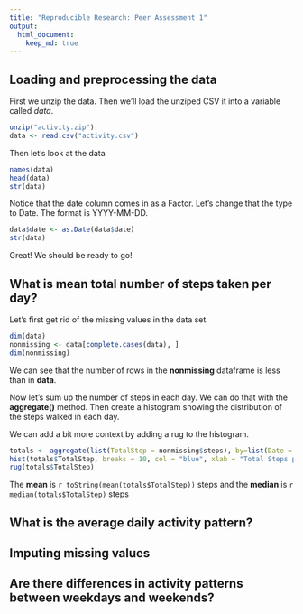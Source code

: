 ```yaml
---
title: "Reproducible Research: Peer Assessment 1"
output: 
  html_document:
    keep_md: true
---
```



## Loading and preprocessing the data
First we unzip the data. Then we'll load the unziped CSV it into a variable called *data*.  
```r
unzip("activity.zip")
data <- read.csv("activity.csv")
```
  
Then let's look at the data
```r
names(data)
head(data)
str(data)
```

Notice that the date column comes in as a Factor. Let's change that the type to Date. The format is YYYY-MM-DD.

```r
data$date <- as.Date(data$date)
str(data)
```

Great! We should be ready to go!
  


## What is mean total number of steps taken per day?
Let's first get rid of the missing values in the data set.
```r
dim(data)
nonmissing <- data[complete.cases(data), ]
dim(nonmissing)
```
We can see that the number of rows in the **nonmissing** dataframe is less than in **data**.

Now let's sum up the number of steps in each day. We can do that with the **aggregate()** method. Then create a histogram showing the distribution of the steps walked in each day.

We can add a bit more context by adding a rug to the histogram.

```r
totals <- aggregate(list(TotalStep = nonmissing$steps), by=list(Date = nonmissing$date), FUN = sum)
hist(totals$TotalStep, breaks = 10, col = "blue", xlab = "Total Steps per day", main = "Distribution of Total Steps per Day")
rug(totals$TotalStep)
```

The **mean** is `r toString(mean(totals$TotalStep))` steps and the **median** is `r median(totals$TotalStep)` steps

## What is the average daily activity pattern?



## Imputing missing values



## Are there differences in activity patterns between weekdays and weekends?
